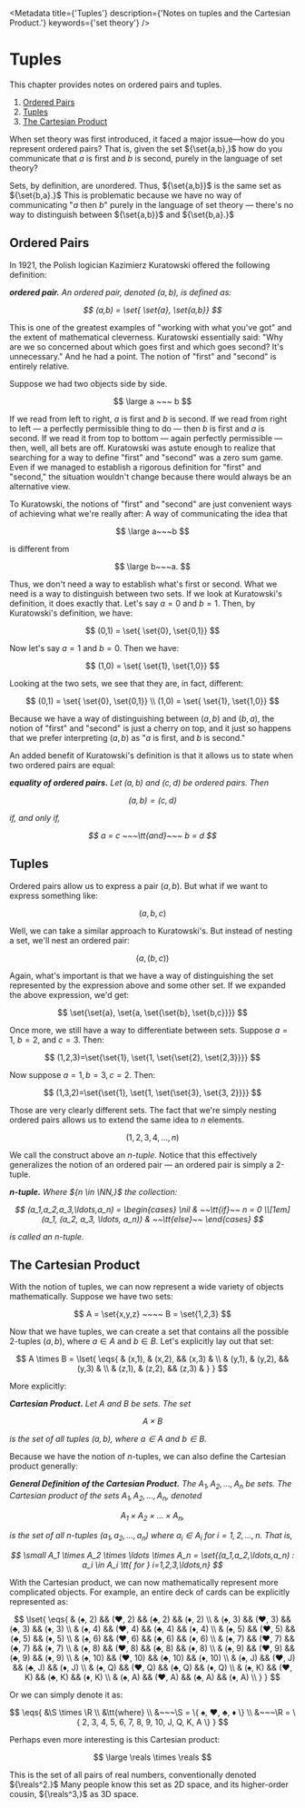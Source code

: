 <Metadata
	title={'Tuples'}
	description={'Notes on tuples and the Cartesian Product.'}
	keywords={'set theory'}
/>

# Tuples

This chapter provides notes on ordered pairs and tuples.

<div className="outline">

1. [Ordered Pairs](#ordered-pairs)
2. [Tuples](#tuples)
3. [The Cartesian Product](#the-cartesian-product)

</div>

When set theory was first introduced, it faced a major issue—how do you
represent ordered pairs? That is, given the set ${\set{a,b},}$ how do you
communicate that ${a}$ is first and ${b}$ is second, purely in the language of
set theory?

Sets, by definition, are unordered. Thus, ${\set{a,b}}$ is the same set as
${\set{b,a}.}$ This is problematic because we have no way of communicating
"${a}$ then ${b}$" purely in the language of set theory — there's no way to
distinguish between ${\set{a,b}}$ and ${\set{b,a}.}$

## Ordered Pairs

In 1921, the Polish logician Kazimierz Kuratowski offered the following
definition:

<dfn>

__ordered pair.__ An ordered pair, denoted ${(a,b),}$ is defined as:

$$
	(a,b) = \set{ \set{a}, \set{a,b}}
$$

</dfn>

This is one of the greatest examples of "working with what you've got" and the
extent of mathematical cleverness. Kuratowski essentially said: "Why are we
so concerned about which goes first and which goes second? It's unnecessary."
And he had a point. The notion of "first" and "second" is entirely relative.

Suppose we had two objects side by side.

$$
	\large a ~~~ b
$$

If we read from left to right, ${a}$ is first and ${b}$ is second. If we read
from right to left — a perfectly permissible thing to do — then ${b}$ is first
and ${a}$ is second. If we read it from top to bottom — again perfectly
permissible — then, well, all bets are off. Kuratowski was astute enough to
realize that searching for a way to define "first" and "second" was a zero sum
game. Even if we managed to establish a rigorous definition for "first" and
"second," the situation wouldn't change because there would always be an
alternative view.

To Kuratowski, the notions of "first" and "second" are just convenient ways of
achieving what we're really after: A way of communicating the idea that

$$
	\large a~~~b
$$

is different from

$$
	\large b~~~a.
$$

Thus, we don't need a way to establish what's first or second. What we need is a
way to distinguish between two sets. If we look at Kuratowski's definition, it
does exactly that. Let's say ${a = 0}$ and ${b = 1.}$ Then, by Kuratowski's
definition, we have:

$$
	(0,1) = \set{ \set{0}, \set{0,1}}
$$

Now let's say ${a = 1}$ and ${b = 0.}$ Then we have:

$$
	(1,0) = \set{ \set{1}, \set{1,0}}
$$

Looking at the two sets, we see that they are, in fact, different:

$$
	(0,1) = \set{ \set{0}, \set{0,1}} \\	
	(1,0) = \set{ \set{1}, \set{1,0}}
$$

Because we have a way of distinguishing between ${(a,b)}$ and ${(b,a),}$ the
notion of "first" and "second" is just a cherry on top, and it just so happens
that we prefer interpreting ${(a,b)}$ as "${a}$ is first, and ${b}$ is second."

An added benefit of Kuratowski's definition is that it allows us to state when
two ordered pairs are equal:

<dfn>

__equality of ordered pairs.__ Let $(a,b)$ and $(c,d)$ be ordered pairs. Then

$$
	(a,b) = (c,d)
$$

if, and only if, 

$$
	a = c ~~~\tt{and}~~~ b = d
$$

</dfn>

## Tuples

Ordered pairs allow us to express a pair ${(a,b).}$ But what if we want to
express something like:

$$
	(a,b,c)
$$

Well, we can take a similar approach to Kuratowski's. But instead of nesting a
set, we'll nest an ordered pair: 

$$
	(a, (b,c))
$$

Again, what's important is that we have a way of distinguishing the set
represented by the expression above and some other set. If we expanded the above
expression, we'd get:

$$
	\set{\set{a}, \set{a, \set{\set{b}, \set{b,c}}}}
$$

Once more, we still have a way to differentiate between sets. Suppose ${a=1,}$
${b=2,}$ and ${c=3.}$ Then:

$$
	(1,2,3)=\set{\set{1}, \set{1, \set{\set{2}, \set{2,3}}}}
$$

Now suppose ${a=1,b=3,c=2.}$ Then:

$$
	(1,3,2)=\set{\set{1}, \set{1, \set{\set{3}, \set{3, 2}}}}
$$

Those are very clearly different sets. The fact that we're simply nesting
ordered pairs allows us to extend the same idea to ${n}$ elements.

$$
	(1,2,3,4,\ldots,n)
$$

We call the construct above an _${n}$-tuple_. Notice that this effectively
generalizes the notion of an ordered pair — an ordered pair is simply a 2-tuple.

<dfn>

__n-tuple.__ Where ${n \in \NN,}$ the collection:

$$	
(a_1,a_2,a_3,\ldots,a_n) = 
\begin{cases}
		\nil           & ~~\tt{if}~~ n = 0 \\[1em]
		(a_1, (a_2, a_3, \ldots, a_n)) & ~~\tt{else}~~
\end{cases}
$$

is called an ${n}$-tuple.

</dfn>

## The Cartesian Product

With the notion of tuples, we can now represent a wide variety of objects
mathematically. Suppose we have two sets:

$$
	A = \set{x,y,z} 
	~~~~
	B = \set{1,2,3}
$$

Now that we have tuples, we can create a set that contains all the possible
2-tuples ${(a,b),}$ where ${a \in A}$ and ${b \in B.}$ Let's explicitly lay out
that set:

$$
	A \times B =
	\lset{
		\eqs{
			& (x,1), & (x,2), && (x,3) & \\
			& (y,1), & (y,2), && (y,3) & \\
			& (z,1), & (z,2), && (z,3) &
		}
	}
$$

More explicitly:

<dfn>

__Cartesian Product.__ Let ${A}$ and ${B}$ be sets. The set

$$
	A \times B
$$

is the set of all tuples ${(a,b),}$ where ${a \in A}$ and ${b \in B.}$

</dfn>

Because we have the notion of ${n}$-tuples, we can also define the Cartesian
product generally:

<dfn>

__General Definition of the Cartesian Product.__ The ${A_1, A_2, \ldots, A_n}$
be sets. The _Cartesian product_ of the sets ${A_1, A_2, \ldots, A_n,}$ denoted

$$
		A_1 \times A_2 \times \ldots \times A_n,
$$

is the set of all ${n}$-tuples ${(a_1, a_2, \ldots, a_n)}$ where ${a_i \in
A_i}$ for ${i = 1,2,\ldots,n.}$ That is,

$$
	\small
	A_1 \times A_2 \times \ldots \times A_n	= \set{(a_1,a_2,\ldots,a_n) : a_i \in
	A_i \tt{ for } i=1,2,3,\ldots,n}
$$

</dfn>

With the Cartesian product, we can now mathematically represent more complicated
objects. For example, an entire deck of cards can be explicitly represented as:

$$
	\lset{
		\eqs{
			& (♠, 2)  && (♥, 2)  && (♣, 2)  && (♦, 2)   \\
			& (♠, 3)  && (♥, 3)  && (♣, 3)  && (♦, 3)   \\
			& (♠, 4)  && (♥, 4)  && (♣, 4)  && (♦, 4)   \\
			& (♠, 5)  && (♥, 5)  && (♣, 5)  && (♦, 5)   \\
			& (♠, 6)  && (♥, 6)  && (♣, 6)  && (♦, 6)   \\
			& (♠, 7)  && (♥, 7)  && (♣, 7)  && (♦, 7)   \\
			& (♠, 8)  && (♥, 8)  && (♣, 8)  && (♦, 8)   \\
			& (♠, 9)  && (♥, 9)  && (♣, 9)  && (♦, 9)   \\
			& (♠, 10) && (♥, 10) && (♣, 10) && (♦, 10)  \\
			& (♠, J)  && (♥, J)  && (♣, J)  && (♦, J)   \\
			& (♠, Q)  && (♥, Q)  && (♣, Q)  && (♦, Q)   \\
			& (♠, K)  && (♥, K)  && (♣, K)  && (♦, K)   \\
			& (♠, A)  && (♥, A)  && (♣, A)  && (♦, A)   \\
		}
	}
$$

Or we can simply denote it as:

$$
	\eqs{
		&\S \times \R \\
		&\tt{where} \\
		&~~~\S = \{ ♠, ♥, ♣, ♦ \} \\
		&~~~\R = \{ 2, 3, 4, 5, 6, 7, 8, 9, 10, J, Q, K, A \}
	}
$$

Perhaps even more interesting is this Cartesian product:

$$
	\large \reals \times \reals
$$

This is the set of all pairs of real numbers, conventionally denoted
${\reals^2.}$ Many people know this set as 2D space, and its higher-order
cousin, ${\reals^3,}$ as 3D space.

